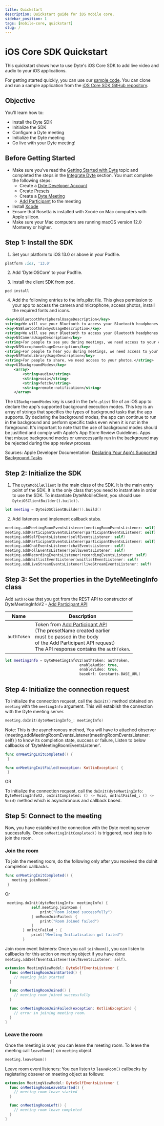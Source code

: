 ```yaml
---
title: Quickstart
description: Quickstart guide for iOS mobile core.
sidebar_position: 1
tags: [mobile-core, quickstart]
slug: /
---
```



# iOS Core SDK Quickstart

This quickstart shows how to use Dyte's iOS Core SDK to add live video and audio
to your iOS applications.

For getting started quickly, you can use our
[sample code](https://github.com/dyte-io/mobile-core-sample-ios). You can clone
and run a sample application from the
[iOS Core SDK GitHub repository](https://github.com/dyte-io/mobile-core-sample-ios).

## Objective

You'll learn how to:

- Install the Dyte SDK
- Initialize the SDK
- Configure a Dyte meeting
- Initialize the Dyte meeting
- Go live with your Dyte meeting!

## Before Getting Started

- Make sure you've read the
  [Getting Started with Dyte](/getting-started) topic and
  completed the steps in the
  [Integrate Dyte](/getting-started#integrate-dyte) section.
  You must complete the following steps:
  - Create a [Dyte Developer Account](https://dev.dyte.io/)
  - Create [Presets](https://dev.dyte.io/roles-presets)
  - Create a
    [Dyte Meeting](/api/?v=v2#/operations/create_meeting)
  - [Add Participant](/api/?v=v2#/operations/add_participant)
    to the meeting
- Install
  [Xcode](https://www.google.com/url?sa=t&rct=j&q=&esrc=s&source=web&cd=&cad=rja&uact=8&ved=2ahUKEwin55bqodH8AhUVQXwKHaR-DAsQFnoECA0QAQ&url=https%3A%2F%2Fapps.apple.com%2Fus%2Fapp%2Fxcode%2Fid497799835%3Fmt%3D12&usg=AOvVaw2fEvMbfRtGhB4SPHYB54NX)
- Ensure that Rosetta is installed with Xcode on Mac computers with Apple
  silicon.
- Make sure your Mac computers are running macOS version 12.0 Monterey or
  higher.

## Step 1: Install the SDK


1. Set your platform to iOS 13.0 or above in your Podfile.

```ruby
platform :ios, '13.0'
```

2. Add 'DyteiOSCore' to your Podfile.

<CocoaPodInstallation pkg="DyteiOSCore" path="c/d/1/DyteiOSCore" />

3. Install the client SDK from pod.

```shell
pod install
```

4. Add the following entries to the info.plist file. This gives permission to
   your app to access the camera and microphone, access photos, install the
   required fonts and icons.

```xml
<key>NSBluetoothPeripheralUsageDescription</key>
<string>We will use your Bluetooth to access your Bluetooth headphones.</string>
<key>NSBluetoothAlwaysUsageDescription</key>
<string>We will use your Bluetooth to access your Bluetooth headphones.</string>
<key>NSCameraUsageDescription</key>
<string>For people to see you during meetings, we need access to your camera.</string>
<key>NSMicrophoneUsageDescription</key>
<string>For people to hear you during meetings, we need access to your microphone.</string>
<key>NSPhotoLibraryUsageDescription</key>
<string>For people to share, we need access to your photos.</string>
<key>UIBackgroundModes</key>
	<array>
		<string>audio</string>
		<string>voip</string>
		<string>fetch</string>
		<string>remote-notification</string>
	</array>
```

The `UIBackgroundModes` key is used in the `Info.plist` file of an iOS app to declare the app's supported background execution modes. This key is an array of strings that specifies the types of background tasks that the app supports. By declaring the background modes, the app can continue to run in the background and perform specific tasks even when it is not in the foreground.
It's important to note that the use of background modes should be justified and comply with Apple's App Store Review Guidelines. Apps that misuse background modes or unnecessarily run in the background may be rejected during the app review process.

Sources: Apple Developer Documentation: [Declaring Your App's Supported Background Tasks](https://developer.apple.com/documentation/bundleresources/information_property_list/uibackgroundmodes)

## Step 2: Initialize the SDK

1. The `DyteMobileClient` is the main class of the SDK. It is the main entry
   point of the SDK. It is the only class that you need to instantiate in order
   to use the SDK. To instantiate DyteMobileClient, you should use
   `DyteiOSClientBuilder().build()`.

```swift
let meeting = DyteiOSClientBuilder().build()
```

2. Add listeners and implement callback stubs.

```swift
meeting.addMeetingRoomEventsListener(meetingRoomEventsListener: self)
meeting.addParticipantEventsListener(participantEventsListener: self)
meeting.addSelfEventsListener(selfEventsListener: self)
meeting.addParticipantEventsListener(participantEventsListener: self)
meeting.addChatEventsListener(chatEventsListener: self)
meeting.addPollEventsListener(pollEventsListener: self)
meeting.addRecordingEventsListener(recordingEventsListener: self)
meeting.addWaitlistEventListener(waitlistEventListener: self)
meeting.addLiveStreamEventsListener(liveStreamEventsListener: self)
```

## Step 3: Set the properties in the DyteMeetingInfo class

Add `authToken` that you got from the REST API to constructor of DyteMeetingInfoV2 - [Add Participant API](/api#/operations/addParticipant)

| Name        | Description                                                                                                                                                                                                                              |
| ----------- | ---------------------------------------------------------------------------------------------------------------------------------------------------------------------------------------------------------------------------------------- |
| `authToken` | Token from [Add Participant API](/api?v=v2#/operations/add_participant)<br/> (The presetName created earlier <br/> must be passed in the body <br/> of the Add Participant API request) <br/> The API response contains the `authToken`. |

```swift
let meetingInfo = DyteMeetingInfoV2(authToken: authToken,
                                  enableAudio: true,
                                  enableVideo: true,
                                  baseUrl: Constants.BASE_URL)
```

## Step 4: Initialize the connection request

To initialize the connection request, call the `doInit()` method obtained on
`meeting` with the `meetingInfo` argument. This will establish the connection
with the Dyte meeting server.

```swift
meeting.doInit(dyteMeetingInfo_: meetingInfo)
```

Note: This is the asynchronous method, You will have to attached observer (meeting.addMeetingRoomEventsListener(meetingRoomEventsListener: self)
) to know its completion state, success or failure, Listen to below callbacks of 'DyteMeetingRoomEventsListener'.

```swift
func onMeetingInitCompleted() {
 }

func onMeetingInitFailed(exception: KotlinException) {
 }
```

OR

To initialize the connection request, call the `doInit(dyteMeetingInfo: DyteMeetingInfoV2, onInitCompleted: () -> Void, onInitFailed_: () -> Void)` method
which is asynchronous and callback based.

## Step 5: Connect to the meeting

Now, you have established the connection with the Dyte meeting server
successfully. Once `onMeetingInitCompleted()` is triggered, next step is to join
the room.

### Join the room

To join the meeting room, do the following only after you received the doInit completion callbacks.

```swift
func onMeetingInitCompleted() {
   meeting.joinRoom()
 }
```

Or

```swift
 meeting.doInit(dyteMeetingInfo: meetingInfo) {
            self.meeting.joinRoom {
                print("Room Joined successfully")
            } onRoomJoinFailed: {
                print("Room Joined failed")
            }
        } onInitFailed_: {
            print("Meeting Initialisation got failed")
        }
```

Join room event listeners: Once you call `joinRoom()`, you can listen to
callbacks for this action on meeting object if you have done
`meeting.addSelfEventsListener(selfEventsListener: self)`.

```swift
extension MeetingViewModel: DyteSelfEventsListener {
  func onMeetingRoomJoinStarted() {
    // meeting join started
  }

  func onMeetingRoomJoined() {
    // meeting room joined successfully
  }

  func onMeetingRoomJoinFailed(exception: KotlinException) {
    // error in joining meeting room.
  }
}
```

### Leave the room

Once the meeting is over, you can leave the meeting room. To leave the meeting
call `leaveRoom()` on `meeting` object.

```swift
meeting.leaveRoom()
```

Leave room event listeners: You can listen to `leaveRoom()` callbacks by
registering obsever on meeting object as follows:

```swift
extension MeetingViewModel: DyteSelfEventsListener {
  func onMeetingRoomLeaveStarted() {
    // meeting room leave started
  }

  func onMeetingRoomLeft() {
    // meeting room leave completed
  }
}
```
